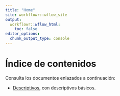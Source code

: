 ```yaml
---
title: "Home"
site: workflowr::wflow_site
output:
  workflowr::wflow_html:
    toc: false
editor_options:
  chunk_output_type: console
---
```


# Índice de contenidos

Consulta los documentos enlazados a continuación:

- [Descriptivos](doc01.html), con descriptivos básicos.
